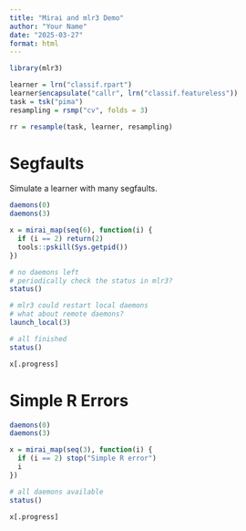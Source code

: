 ```yaml
---
title: "Mirai and mlr3 Demo"
author: "Your Name"
date: "2025-03-27"
format: html
---
```


```r
library(mlr3)

learner = lrn("classif.rpart")
learner$encapsulate("callr", lrn("classif.featureless"))
task = tsk("pima")
resampling = rsmp("cv", folds = 3)

rr = resample(task, learner, resampling)
```

#



# Segfaults

Simulate a learner with many segfaults.

```r
daemons(0)
daemons(3)

x = mirai_map(seq(6), function(i) {
  if (i == 2) return(2)
  tools::pskill(Sys.getpid())
})
```

```r
# no daemons left
# periodically check the status in mlr3?
status()

# mlr3 could restart local daemons
# what about remote daemons?
launch_local(3)

# all finished
status()

x[.progress]
```

# Simple R Errors

```r
daemons(0)
daemons(3)

x = mirai_map(seq(3), function(i) {
  if (i == 2) stop("Simple R error")
  i
})
```

```r
# all daemons available
status()

x[.progress]
```

